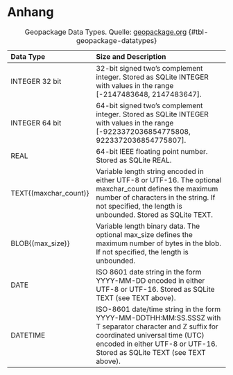 


# Anhang {.appendix}


| Data Type             | Size and Description                                                                                                                                                                                                                                                                                                                                                                                                                                                                                                     |
|:----------------------|:-------------------------------------------------------------------------------------------------------------------------------------------------------------------------------------------------------------------------------------------------------------------------------------------------------------------------------------------------------------------------------------------------------------------------------------------------------------------------------------------------------------------------|
| INTEGER 32 bit             | 32-bit signed two’s complement integer. Stored as SQLite INTEGER with values in the range [-2147483648, 2147483647].                                                                                                                                                                                                                                                                                                                                                                                                     |
| INTEGER 64 bit         | 64-bit  signed two’s complement integer. Stored as SQLite INTEGER with values  in the range [-9223372036854775808, 9223372036854775807].                                                                                                                                                                                                                                                                                                                                                                                 |
| REAL          | 64-bit IEEE floating point number. Stored as SQLite REAL.                                                                                                                                                                                                                                                                                                                                                                                                                                                                |
| TEXT{(maxchar_count)} | Variable length string encoded in either UTF-8 or UTF-16. The optional maxchar_count defines the maximum number of characters in  the string. If not specified, the length is unbounded. Stored as  SQLite TEXT. |
| BLOB{(max_size)}      | Variable  length binary data. The optional max_size defines the maximum number of  bytes in the blob. If not specified, the length is unbounded.                                                                                                                                                                                                        |
| DATE                  | ISO 8601 date string in the form YYYY-MM-DD encoded in either UTF-8 or UTF-16. Stored as SQLite TEXT (see TEXT above).                                                                                                                                                                                                                                                                                                                                                                                             |
| DATETIME              | ISO-8601  date/time string in the form YYYY-MM-DDTHH:MM:SS.SSSZ with T separator  character and Z suffix for coordinated universal time (UTC) encoded in  either UTF-8 or UTF-16. Stored as SQLite TEXT (see TEXT above).                                                                                                                                                                                                                                                                                                |
: Geopackage Data Types. Quelle: [geopackage.org](https://www.geopackage.org/spec140/index.html) {#tbl-geopackage-datatypes}
